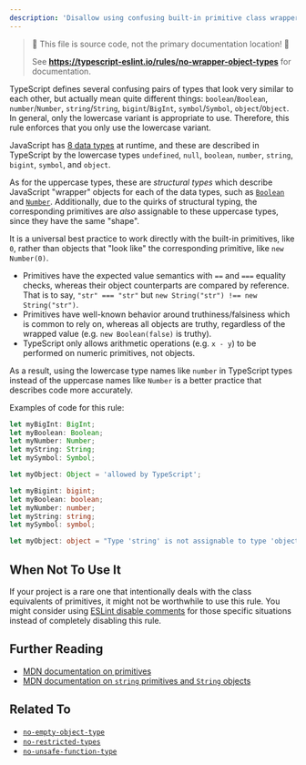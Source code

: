 ```yaml
---
description: 'Disallow using confusing built-in primitive class wrappers.'
---
```



> 🛑 This file is source code, not the primary documentation location! 🛑
>
> See **https://typescript-eslint.io/rules/no-wrapper-object-types** for documentation.

TypeScript defines several confusing pairs of types that look very similar to each other, but actually mean quite different things: `boolean`/`Boolean`, `number`/`Number`, `string`/`String`, `bigint`/`BigInt`, `symbol`/`Symbol`, `object`/`Object`.
In general, only the lowercase variant is appropriate to use.
Therefore, this rule enforces that you only use the lowercase variant.

JavaScript has [8 data types](https://developer.mozilla.org/en-US/docs/Web/JavaScript/Data_structures) at runtime, and these are described in TypeScript by the lowercase types `undefined`, `null`, `boolean`, `number`, `string`, `bigint`, `symbol`, and `object`.

As for the uppercase types, these are _structural types_ which describe JavaScript "wrapper" objects for each of the data types, such as [`Boolean`](https://developer.mozilla.org/en-US/docs/Web/JavaScript/Reference/Global_Objects/Boolean) and [`Number`](https://developer.mozilla.org/en-US/docs/Web/JavaScript/Reference/Global_Objects/Number).
Additionally, due to the quirks of structural typing, the corresponding primitives are _also_ assignable to these uppercase types, since they have the same "shape".

It is a universal best practice to work directly with the built-in primitives, like `0`, rather than objects that "look like" the corresponding primitive, like `new Number(0)`.

- Primitives have the expected value semantics with `==` and `===` equality checks, whereas their object counterparts are compared by reference.
  That is to say, `"str" === "str"` but `new String("str") !== new String("str")`.
- Primitives have well-known behavior around truthiness/falsiness which is common to rely on, whereas all objects are truthy, regardless of the wrapped value (e.g. `new Boolean(false)` is truthy).
- TypeScript only allows arithmetic operations (e.g. `x - y`) to be performed on numeric primitives, not objects.

As a result, using the lowercase type names like `number` in TypeScript types instead of the uppercase names like `Number` is a better practice that describes code more accurately.

Examples of code for this rule:

<Tabs>
<TabItem value="❌ Incorrect">

```ts
let myBigInt: BigInt;
let myBoolean: Boolean;
let myNumber: Number;
let myString: String;
let mySymbol: Symbol;

let myObject: Object = 'allowed by TypeScript';
```

</TabItem>
<TabItem value="✅ Correct">

```ts
let myBigint: bigint;
let myBoolean: boolean;
let myNumber: number;
let myString: string;
let mySymbol: symbol;

let myObject: object = "Type 'string' is not assignable to type 'object'.";
```

</TabItem>
</Tabs>

## When Not To Use It

If your project is a rare one that intentionally deals with the class equivalents of primitives, it might not be worthwhile to use this rule.
You might consider using [ESLint disable comments](https://eslint.org/docs/latest/use/configure/rules#using-configuration-comments-1) for those specific situations instead of completely disabling this rule.

## Further Reading

- [MDN documentation on primitives](https://developer.mozilla.org/en-US/docs/Glossary/Primitive)
- [MDN documentation on `string` primitives and `String` objects](https://developer.mozilla.org/en-US/docs/Web/JavaScript/Reference/Global_Objects/String#string_primitives_and_string_objects)

## Related To

- [`no-empty-object-type`](./no-empty-object-type.mdx)
- [`no-restricted-types`](./no-restricted-types.mdx)
- [`no-unsafe-function-type`](./no-unsafe-function-type.mdx)
